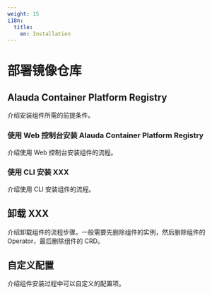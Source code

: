 ```yaml
---
weight: 15
i18n:
  title:
    en: Installation
---
```


# 部署镜像仓库

## Alauda Container Platform Registry

介绍安装组件所需的前提条件。

### 使用 Web 控制台安装 Alauda Container Platform Registry

介绍使用 Web 控制台安装组件的流程。

### 使用 CLI 安装 XXX

介绍使用 CLI 安装组件的流程。


## 卸载 XXX 

介绍卸载组件的流程步骤。一般需要先删除组件的实例，然后删除组件的 Operator，最后删除组件的 CRD。


## 自定义配置

介绍组件安装过程中可以自定义的配置项。

